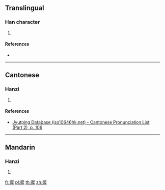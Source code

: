 ==Translingual==

===Han character===
{{Han char|rn=60|rad=彳|as=12|sn=15|four=27253|canj=HOSEQ|ids=⿰彳犀}}

# {{defn|Han|sort=彳12}}

====References====
* {{Han ref|kx=0370.250|dkj=10219|dj=0697.100|hdz=20845.030|uh=5FB2|ud=24498|bh=E577|bd=58743}}

----

==Cantonese==

===Hanzi===
{{yue-hanzi|jyut=tai4|y=tai4}}

# {{defn|lang=yue|sort=彳12}}

====References====
* [http://www.iso10646hk.net/jp/document/download.jsp Jyutping Database (iso10646hk.net) - Cantonese Pronunciation List (Part 2), p. 106]

----

==Mandarin==

===Hanzi===
{{cmn-hanzi|pin=[[tí]] ([[ti2]]), [[chí]] ([[chi2]])|wg=t'i<sup>2</sup>, ch'ih<sup>2</sup>}}

# {{defn|lang=cmn|sort=彳12}}

[[fr:徲]]
[[pl:徲]]
[[th:徲]]
[[zh:徲]]